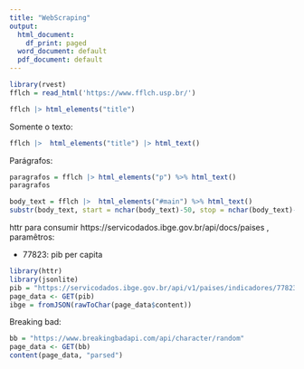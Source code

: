 ```yaml
---
title: "WebScraping"
output:
  html_document:
    df_print: paged
  word_document: default
  pdf_document: default
---
```


```r
library(rvest)
fflch = read_html('https://www.fflch.usp.br/')

fflch |> html_elements("title")
```

Somente o texto:

```r
fflch |>  html_elements("title") |> html_text()
```

Parágrafos:

```r
paragrafos = fflch |> html_elements("p") %>% html_text()
paragrafos
```


```r
body_text = fflch |>  html_elements("#main") %>% html_text()
substr(body_text, start = nchar(body_text)-50, stop = nchar(body_text)-40)
```

httr para consumir https://servicodados.ibge.gov.br/api/docs/paises , paramêtros:

- 77823: pib per capita

```r
library(httr)
library(jsonlite)
pib = "https://servicodados.ibge.gov.br/api/v1/paises/indicadores/77823"
page_data <- GET(pib)
ibge = fromJSON(rawToChar(page_data$content))
```

Breaking bad:

```r
bb = "https://www.breakingbadapi.com/api/character/random"
page_data <- GET(bb)
content(page_data, "parsed")
```
